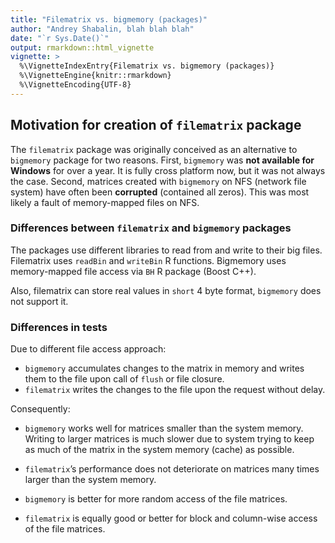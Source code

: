```yaml
---
title: "Filematrix vs. bigmemory (packages)"
author: "Andrey Shabalin, blah blah blah"
date: "`r Sys.Date()`"
output: rmarkdown::html_vignette
vignette: >
  %\VignetteIndexEntry{Filematrix vs. bigmemory (packages)}
  %\VignetteEngine{knitr::rmarkdown}
  %\VignetteEncoding{UTF-8}
---
```


## Motivation for creation of `filematrix` package

The `filematrix` package was originally conceived as an alternative to `bigmemory` package for two reasons.
First, `bigmemory` was **not available for Windows** for over a year. It is fully cross platform now, but it was not always the case.
Second, matrices created with `bigmemory` on NFS (network file system) have often been **corrupted** (contained all zeros). This was most likely a fault of memory-mapped files on NFS. 

### Differences between `filematrix` and `bigmemory` packages

The packages use different libraries to read from and write to their big files. 
Filematrix uses `readBin` and `writeBin` R functions. Bigmemory uses memory-mapped file access via `BH` R package (Boost C++).

Also, filematrix can store real values in `short` 4 byte format, `bigmemory` does not support it.

### Differences in tests

Due to different file access approach:

- `bigmemory` accumulates changes to the matrix in memory and writes them to the file upon call of `flush` or file closure.
- `filematrix` writes the changes to the file upon the request without delay.

Consequently:

- `bigmemory` works well for matrices smaller than the system memory. Writing to larger matrices is much slower due to system trying to keep as much of the matrix in the system memory (cache) as possible.
- `filematrix`'s performance does not deteriorate on matrices many times larger than the system memory.

- `bigmemory` is better for more random access of the file matrices.
- `filematrix` is equally good or better for block and column-wise access of the file matrices.


